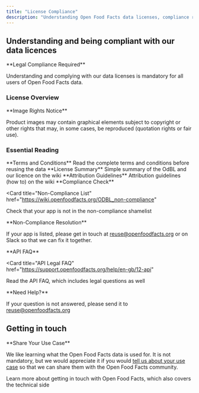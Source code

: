 ```yaml
---
title: "License Compliance"
description: "Understanding Open Food Facts data licenses, compliance requirements, and legal guidelines for using the database and images"
---
```



## Understanding and being compliant with our data licences

<Callout type="warn">
**Legal Compliance Required**

Understanding and complying with our data licenses is mandatory for all users of Open Food Facts data.

</Callout>

### License Overview

<Cards>
  <Card
    title="Open Database License"
    href="https://opendatacommons.org/licenses/odbl/1.0/"
    description="The Open Food Facts database is available under ODbL"
  />
  <Card
    title="Database Contents License"
    href="https://opendatacommons.org/licenses/dbcl/1.0/"
    description="Individual contents of the database are available under DBCL"
  />
  <Card
    title="Creative Commons BY-SA"
    href="https://creativecommons.org/licenses/by-sa/3.0/deed.en"
    description="Product images are available under CC BY-SA license"
  />
</Cards>

<Callout>
**Image Rights Notice**

Product images may contain graphical elements subject to copyright or other rights that may, in some cases, be reproduced (quotation rights or fair use).

</Callout>

### Essential Reading

<Steps>
<Step>
**Terms and Conditions**

<Card title="Terms of Use and Reuse" href="https://world.openfoodfacts.org/terms-of-use">
Read the complete terms and conditions before reusing the data
</Card>
</Step>

<Step>
**License Summary**

<Card title="OdBL License Summary" href="https://wiki.openfoodfacts.org/ODBL_License">
Simple summary of the OdBL and our licence on the wiki
</Card>
</Step>

<Step>
**Attribution Guidelines**

<Card title="Attribution How-To" href="https://wiki.openfoodfacts.org/ODBL_License">
Attribution guidelines (how to) on the wiki
</Card>
</Step>

<Step>
**Compliance Check**

<Card
  title="Non-Compliance List"
  href="https://wiki.openfoodfacts.org/ODBL_non-compliance"
>
  Check that your app is not in the non-compliance shamelist
</Card>

<Callout type="warn">
**Non-Compliance Resolution**

If your app is listed, please get in touch at [reuse@openfoodfacts.org](mailto:reuse@openfoodfacts.org) or on Slack so that we can fix it together.

</Callout>
</Step>

<Step>
**API FAQ**

<Card
  title="API Legal FAQ"
  href="https://support.openfoodfacts.org/help/en-gb/12-api"
>
  Read the API FAQ, which includes legal questions as well
</Card>

<Callout>
**Need Help?**

If your question is not answered, please send it to [reuse@openfoodfacts.org](mailto:reuse@openfoodfacts.org)

</Callout>
</Step>
</Steps>

## Getting in touch

<Callout>
**Share Your Use Case**

We like learning what the Open Food Facts data is used for. It is not mandatory, but we would appreciate it if you would [tell us about your use case](mailto:reuse@openfoodfacts.org) so that we can share them with the Open Food Facts community.

</Callout>

<Card title="Getting in Touch Guide" href="/docs/Product-Opener/tutorials/compliance-best-practices/get-in-touch-with-openfoodfacts">
  Learn more about getting in touch with Open Food Facts, which also covers the
  technical side
</Card>
